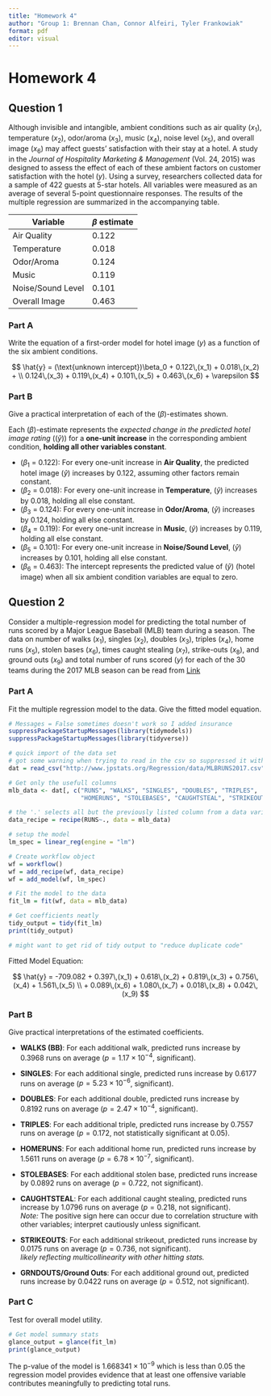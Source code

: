 ```yaml
---
title: "Homework 4"
author: "Group 1: Brennan Chan, Connor Alfeiri, Tyler Frankowiak"
format: pdf
editor: visual
---
```


# Homework 4

## Question 1

Although invisible and intangible, ambient conditions such as air quality ($x_1$), temperature ($x_2$), odor/aroma ($x_3$), music ($x_4$), noise level ($x_5$), and overall image ($x_6$) may affect guests’ satisfaction with their stay at a hotel. A study in the *Journal of Hospitality Marketing & Management* (Vol. 24, 2015) was designed to assess the effect of each of these ambient factors on customer satisfaction with the hotel ($y$). Using a survey, researchers collected data for a sample of 422 guests at 5-star hotels. All variables were measured as an average of several 5-point questionnaire responses. The results of the multiple regression are summarized in the accompanying table.

| **Variable**      | $\beta$ estimate |
|-------------------|------------------|
| Air Quality       | 0.122            |
| Temperature       | 0.018            |
| Odor/Aroma        | 0.124            |
| Music             | 0.119            |
| Noise/Sound Level | 0.101            |
| Overall Image     | 0.463            |

### Part A

Write the equation of a first-order model for hotel image ($y$) as a function of the six ambient conditions.

$$
\hat{y} = (\text{unknown intercept})\beta_0 +
  0.122\,(x_1) +
  0.018\,(x_2) + \\
  0.124\,(x_3) + 
  0.119\,(x_4) +
  0.101\,(x_5) +
  0.463\,(x_6) +
  \varepsilon 
$$

### Part B

Give a practical interpretation of each of the ($\beta$)-estimates shown.

Each ($\beta$)-estimate represents the *expected change in the predicted hotel image rating* (($\hat{y}$)) for a **one-unit increase** in the corresponding ambient condition, **holding all other variables constant**.

-   ($\beta_{1}$ = 0.122): For every one-unit increase in **Air Quality**, the predicted hotel image ($\hat{y}$) increases by 0.122, assuming other factors remain constant.\
-   ($\beta_{2}$ = 0.018): For every one-unit increase in **Temperature**, ($\hat{y}$) increases by 0.018, holding all else constant.\
-   ($\beta_{3}$ = 0.124): For every one-unit increase in **Odor/Aroma**, ($\hat{y}$) increases by 0.124, holding all else constant.\
-   ($\beta_{4}$ = 0.119): For every one-unit increase in **Music**, ($\hat{y}$) increases by 0.119, holding all else constant.\
-   ($\beta_{5}$ = 0.101): For every one-unit increase in **Noise/Sound Level**, ($\hat{y}$) increases by 0.101, holding all else constant.\
-   ($\beta_{6}$ = 0.463): The intercept represents the predicted value of ($\hat{y}$) (hotel image) when all six ambient condition variables are equal to zero.

## Question 2

Consider a multiple-regression model for predicting the total number of runs scored by a Major League Baseball (MLB) team during a season. The data on number of walks ($x_1$), singles ($x_2$), doubles ($x_3$), triples ($x_4$), home runs ($x_5$), stolen bases ($x_6$), times caught stealing ($x_7$), strike-outs ($x_8$), and ground outs ($x_9$) and total number of runs scored ($y$) for each of the 30 teams during the 2017 MLB season can be read from [Link](http://www.jpstats.org/Regression/data/MLBRUNS2017.csv)

### Part A

Fit the multiple regression model to the data. Give the fitted model equation.

```r
# Messages = False sometimes doesn't work so I added insurance
suppressPackageStartupMessages(library(tidymodels))
suppressPackageStartupMessages(library(tidyverse))

# quick import of the data set
# got some warning when trying to read in the csv so suppressed it with the show col types 
dat = read_csv("http://www.jpstats.org/Regression/data/MLBRUNS2017.csv", show_col_types = FALSE)

# Get only the usefull columns 
mlb_data <- dat[, c("RUNS", "WALKS", "SINGLES", "DOUBLES", "TRIPLES", 
                    "HOMERUNS", "STOLEBASES", "CAUGHTSTEAL", "STRIKEOUTS", "GRNDOUTS")]
```

```r

# the '.' selects all but the previously listed column from a data variable
data_recipe = recipe(RUNS~., data = mlb_data)

# setup the model
lm_spec = linear_reg(engine = "lm")

# Create workflow object
wf = workflow()
wf = add_recipe(wf, data_recipe)
wf = add_model(wf, lm_spec)

# Fit the model to the data 
fit_lm = fit(wf, data = mlb_data)

# Get coefficients neatly
tidy_output = tidy(fit_lm)
print(tidy_output)

# might want to get rid of tidy output to "reduce duplicate code" 
```

Fitted Model Equation:

$$
\hat{y} = -709.082
+ 0.397\,(x_1)
+ 0.618\,(x_2)
+ 0.819\,(x_3)
+ 0.756\,(x_4)
+ 1.561\,(x_5) \\
+ 0.089\,(x_6)
+ 1.080\,(x_7)
+ 0.018\,(x_8)
+ 0.042\,(x_9)
$$

### Part B

Give practical interpretations of the estimated coefficients.

-   **WALKS (BB)**: For each additional walk, predicted runs increase by $0.3968$ runs on average ($p = 1.17\times 10^{-4}$, significant).

-   **SINGLES**: For each additional single, predicted runs increase by $0.6177$ runs on average ($p = 5.23\times 10^{-6}$, significant).

-   **DOUBLES**: For each additional double, predicted runs increase by $0.8192$ runs on average ($p = 2.47\times 10^{-4}$, significant).

-   **TRIPLES**: For each additional triple, predicted runs increase by $0.7557$ runs on average ($p = 0.172$, not statistically significant at 0.05).

-   **HOMERUNS**: For each additional home run, predicted runs increase by $1.5611$ runs on average ($p = 6.78\times 10^{-7}$, significant).

-   **STOLEBASES**: For each additional stolen base, predicted runs increase by $0.0892$ runs on average ($p = 0.722$, not significant).

-   **CAUGHTSTEAL**: For each additional caught stealing, predicted runs increase by $1.0796$ runs on average ($p = 0.218$, not significant).\
    *Note:* The positive sign here can occur due to correlation structure with other variables; interpret cautiously unless significant.

-   **STRIKEOUTS**: For each additional strikeout, predicted runs increase by $0.0175$ runs on average ($p = 0.736$, not significant).\
    *likely reflecting multicollinearity with other hitting stats.*

-   **GRNDOUTS/Ground Outs**: For each additional ground out, predicted runs increase by $0.0422$ runs on average ($p = 0.512$, not significant).

### Part C

Test for overall model utility.

```r
# Get model summary stats
glance_output = glance(fit_lm)
print(glance_output)
```

The p-value of the model is $1.668341 \times 10^{-9}$ which is less than $0.05$ the regression model provides evidence that at least one offensive variable contributes meaningfully to predicting total runs.

